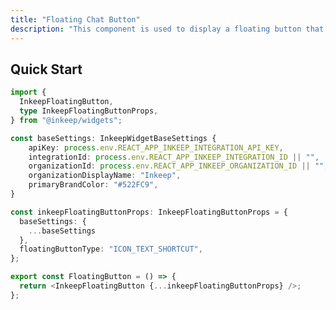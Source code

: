 ```yaml
---
title: "Floating Chat Button"
description: "This component is used to display a floating button that triggers a modal with an AI chat or search."
---
```


## Quick Start

```typescript
import {
  InkeepFloatingButton,
  type InkeepFloatingButtonProps,
} from "@inkeep/widgets";

const baseSettings: InkeepWidgetBaseSettings {
    apiKey: process.env.REACT_APP_INKEEP_INTEGRATION_API_KEY,
    integrationId: process.env.REACT_APP_INKEEP_INTEGRATION_ID || "",
    organizationId: process.env.REACT_APP_INKEEP_ORGANIZATION_ID || "",
    organizationDisplayName: "Inkeep",
    primaryBrandColor: "#522FC9",
}

const inkeepFloatingButtonProps: InkeepFloatingButtonProps = {
  baseSettings: {
    ...baseSettings
  },
  floatingButtonType: "ICON_TEXT_SHORTCUT",
};

export const FloatingButton = () => {
  return <InkeepFloatingButton {...inkeepFloatingButtonProps} />;
};
```

<Snippet file="InkeepFloatingButtonProps.mdx" />
